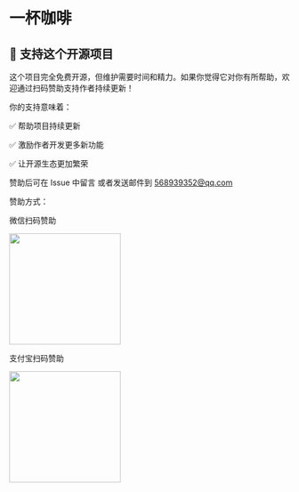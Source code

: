 # 一杯咖啡

## 💖 支持这个开源项目

这个项目完全免费开源，但维护需要时间和精力。如果你觉得它对你有所帮助，欢迎通过扫码赞助支持作者持续更新！

你的支持意味着：

✅ 帮助项目持续更新

✅ 激励作者开发更多新功能

✅ 让开源生态更加繁荣

赞助后可在 Issue 中留言 或者发送邮件到 568939352@qq.com

赞助方式：

微信扫码赞助

<img src="./weixin.png" width="200" />

支付宝扫码赞助

<img src="./alipay.png" width="200" />
